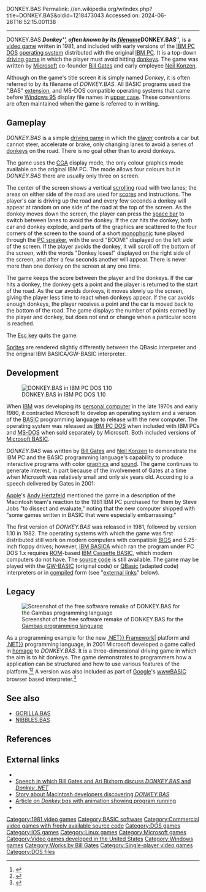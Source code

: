 DONKEY.BAS
Permalink: //en.wikipedia.org/w/index.php?title=DONKEY.BAS&oldid=1218473043
Accessed on: 2024-06-26T16:52:15.001138



------
DONKEY.BAS
{{Infobox video game
| title = DONKEY.BAS
| image = 
| caption = The ''DONKEY.BAS'' title screen bears the name of the [[IBM Personal Computer]].
| developer = [[Microsoft]]
| publisher = 
| programmer = [[Bill Gates]]<br>[[Neil Konzen]]
| released = {{Start date and age|1981|08}}
| genre = [[Racing game|Driving]]
| modes = [[Single-player video game|Single-player]]
| platforms = [[IBM PC DOS]]
}}
'''''Donkey''''', often known by its [[filename]] '''''DONKEY.BAS''''', is a [[video game]] written in 1981, and included with early versions of the [[IBM PC DOS]] [[operating system]] distributed with the original [[IBM PC]]. It is a top-down [[driving game]] in which the player must avoid hitting [[donkey]]s. The game was written by [[Microsoft]] co-founder [[Bill Gates]] and early employee [[Neil Konzen]].

Although on the game's title screen it is simply named ''Donkey'', it is often referred to by its filename of ''DONKEY.BAS''. All BASIC programs used the ".BAS" [[filename extension|extension]], and MS-DOS compatible operating systems that came before [[Windows 95]] display file names in [[upper case]]. These conventions are often maintained when the game is referred to in writing.

==Gameplay==
''DONKEY.BAS'' is a simple [[driving game]] in which the [[Player character|player]] controls a car but cannot steer, accelerate or brake, only changing lanes to avoid a series of [[donkey]]s on the road. There is no goal other than to avoid donkeys.

The game uses the [[Color Graphics Adapter|CGA]] display mode, the only colour graphics mode available on the original IBM PC. The mode allows four colours but in ''DONKEY.BAS'' there are usually only three on screen.

The center of the screen shows a vertical [[scrolling]] road with two lanes; the areas on either side of the road are used for [[Score (game)|scores]] and instructions. The player's car is driving up the road and every few seconds a donkey will appear at random on one side of the road at the top of the screen. As the donkey moves down the screen, the player can press the [[space bar]] to switch between lanes to avoid the donkey. If the car hits the donkey, both car and donkey explode, and parts of the graphics are scattered to the four corners of the screen to the sound of a short [[Monophony|monophonic]] tune played through the [[PC speaker]], with the word "BOOM!" displayed on the left side of the screen. If the player avoids the donkey, it will scroll off the bottom of the screen, with the words "Donkey loses!" displayed on the right side of the screen, and after a few seconds another will appear.  There is never more than one donkey on the screen at any one time.

The game keeps the score between the player and the donkeys. If the car hits a donkey, the donkey gets a point and the player is returned to the start of the road. As the car avoids donkeys, it moves slowly up the screen, giving the player less time to react when donkeys appear. If the car avoids enough donkeys, the player receives a point and the car is moved back to the bottom of the road. The game displays the number of points earned by the player and donkey, but does not end or change when a particular score is reached.

The [[Esc key]] quits the game.

[[Sprite (computer graphics)|Sprites]] are rendered slightly differently between the QBasic interpreter and the original IBM BASICA/GW-BASIC interpreter.

==Development==
[[File:PC DOS 1.10 screenshot.png|thumb|DONKEY.BAS in IBM PC DOS 1.10]] 

When [[IBM]] was developing its [[personal computer]] in the late 1970s and early 1980, it contracted Microsoft to develop an operating system and a version of the [[BASIC]] programming language to release with the new computer. The operating system was released as [[IBM PC DOS]] when included with IBM PCs and [[MS-DOS]] when sold separately by Microsoft. Both included versions of [[Microsoft BASIC]].

''DONKEY.BAS'' was written by [[Bill Gates]] and [[Neil Konzen]] to demonstrate the IBM PC and the BASIC programming language's capability to produce interactive programs with color [[computer graphics|graphics]] and [[sound]]. The game continues to generate interest, in part because of the involvement of Gates at a time when Microsoft was relatively small and only six years old. According to a speech delivered by Gates in 2001:

{{quote|1=Actually, it was myself and Neil Thompson [sic] at four in the morning with this prototype IBM PC sitting in this small room. IBM insisted that we had to have a lock on the door and we only had this closet that had a lock on it, so we had to do all our development in there and it was always over 100 degrees, but we wrote late at night a little application to show what the Basic built into the IBM PC could do. And so that was ''Donkey.bas''. It was at the time very thrilling.<ref>[http://www.microsoft.com/presspass/exec/billg/speeches/2001/06-19teched.aspx Bill Gates Speech Transcript - Tech Ed 2001] {{webarchive|url=https://web.archive.org/web/20120213015238/http://www.microsoft.com/presspass/exec/billg/speeches/2001/06-19teched.aspx |date=2012-02-13 }}</ref>}}

[[Apple Inc.|Apple]]'s [[Andy Hertzfeld]] mentioned the game in a description of the Macintosh team's reaction to the 1981 IBM PC purchased for them by Steve Jobs "to dissect and evaluate," noting that the new computer shipped with "some games written in BASIC that were especially embarrassing:"{{long quote|date=October 2020}}

{{quote|1=The most embarrassing game was a lo-res graphics driving game called "Donkey". The player was supposed to be driving a car down a slowly scrolling, poorly rendered "road", and could hit the space bar to toggle the jerky motion. Every once in a while, a brown blob would fill the screen, which was supposed to be a donkey manifesting in the middle of the road. If you didn't hit the space bar in time, you would crash into the donkey and lose the game.

We thought the concept of the game was as bad as the crude graphics that it used. Since the game was written in BASIC, you could list it out and see how it was written. We were surprised to see that the comments at the top of the game proudly proclaimed the authors: Bill Gates and Neil Konzen. Neil was a bright teenage hacker who I knew from his work on the Apple II (who would later become Microsoft's technical lead on the Mac project) but we were amazed that such a thoroughly bad game could be co-authored by Microsoft's co-founder, and that he would actually want to take credit for it in the comments.<ref>{{Cite web |url=http://www.folklore.org/StoryView.py?project=Macintosh&story=Donkey.txt |title=Donkey - Folklore.org |access-date=2009-02-23 |archive-date=2006-09-01 |archive-url=https://web.archive.org/web/20060901190907/http://www.folklore.org/StoryView.py?project=Macintosh&story=Donkey.txt |url-status=live }}</ref>}}

The first version of ''DONKEY.BAS'' was released in 1981, followed by version 1.10 in 1982. The operating systems with which the game was first distributed still work on modern computers with compatible [[BIOS]] and 5.25-inch floppy drives; however, [[IBM BASICA]] which ran the program under PC DOS 1.x requires [[Read-only memory|ROM]]-based [[IBM Cassette BASIC]], which modern computers do not have. The [[source code]] is still available. The game may be played with the [[GW-BASIC]] (original code) or [[QBasic]] (adapted code) interpreters or in [[compiler|compiled]] form (see "[[#External links|external links]]" below).

==Legacy==
[[File:DONKEY-GB.png|thumb|Screenshot of the free software remake of DONKEY.BAS for the [[Gambas|Gambas programming language]]]]

As a programming example for the new [[{{not a typo|.NET}} Framework|{{not a typo|.NET}}]] platform and [[Visual Basic {{not a typo|.NET}}]] programming language, in 2001 Microsoft developed a game called {{Proper name|''Donkey .NET''}} in [[Homage (arts)|homage]] to ''DONKEY.BAS''. It is a three-dimensional driving game in which the aim is to hit donkeys. The game demonstrates to programmers how a {{Proper name|Visual Basic .NET}} application can be structured and how to use various features of the {{not a typo|.NET}} platform.<ref>{{cite web|url=https://blog.codinghorror.com/bill-gates-and-donkey-bas/|title=Bill Gates and DONKEY.BAS|publisher=CODING HORROR|date=2007-03-17|accessdate=2016-03-21|author=Jeff Atwood|author-link=Jeff Atwood|archive-date=2016-03-04|archive-url=https://web.archive.org/web/20160304044040/http://blog.codinghorror.com/bill-gates-and-donkey-bas/|url-status=live}}</ref><ref>{{cite web|url=http://donkey-net.software.informer.com/|title=Donkey.NET - Software Informer. Donkey .NET is a three-dimensional driving simulator game.|date=2015-03-21|accessdate=2016-03-21|archive-date=2016-04-03|archive-url=https://web.archive.org/web/20160403164140/http://donkey-net.software.informer.com/|url-status=live}}</ref> A version was also included as part of [[Google]]'s [[wwwBASIC]] browser based interpreter.<ref>{{cite web|url=https://hackaday.com/2018/09/17/its-the-web-basically/|website=[[Hackaday]]|title=It's The Web, Basically|first=Al|last=Williams|date=2018-09-17|access-date=2023-09-28}}</ref>

==See also==
* [[Gorillas (video game)|GORILLA.BAS]]
* [[Nibbles (video game)|NIBBLES.BAS]]

==References==
{{Reflist}}

==External links==
* {{cite web|url=http://www.codinghorror.com/blog/files/donkey.bas.txt |title=Source code |accessdate=July 24, 2009 |url-status=unfit |archiveurl=https://web.archive.org/web/20130918210121/http://www.codinghorror.com/blog/files/donkey.bas.txt |archivedate=September 18, 2013 }} 
* [https://web.archive.org/web/20120213015238/http://www.microsoft.com/presspass/exec/billg/speeches/2001/06-19teched.aspx Speech in which Bill Gates and Ari Bixhorn discuss ''DONKEY.BAS'' and ''Donkey .NET'']
* [https://web.archive.org/web/20060901190907/http://www.folklore.org/StoryView.py?project=Macintosh&story=Donkey.txt Story about Macintosh developers discovering ''DONKEY.BAS'']
* [http://blog.codinghorror.com/bill-gates-and-donkey-bas/ Article on ''Donkey.bas'' with animation showing program running]
* {{Internet Archive game|donkey-v1.1.0}}

{{Microsoft FOSS}}

[[Category:1981 video games]]
[[Category:BASIC software]]
[[Category:Commercial video games with freely available source code]]
[[Category:DOS games]]
[[Category:IOS games]]
[[Category:Linux games]]
[[Category:Microsoft games]]
[[Category:Video games developed in the United States]]
[[Category:Windows games]]
[[Category:Works by Bill Gates]]
[[Category:Single-player video games]]
[[Category:DOS files]]